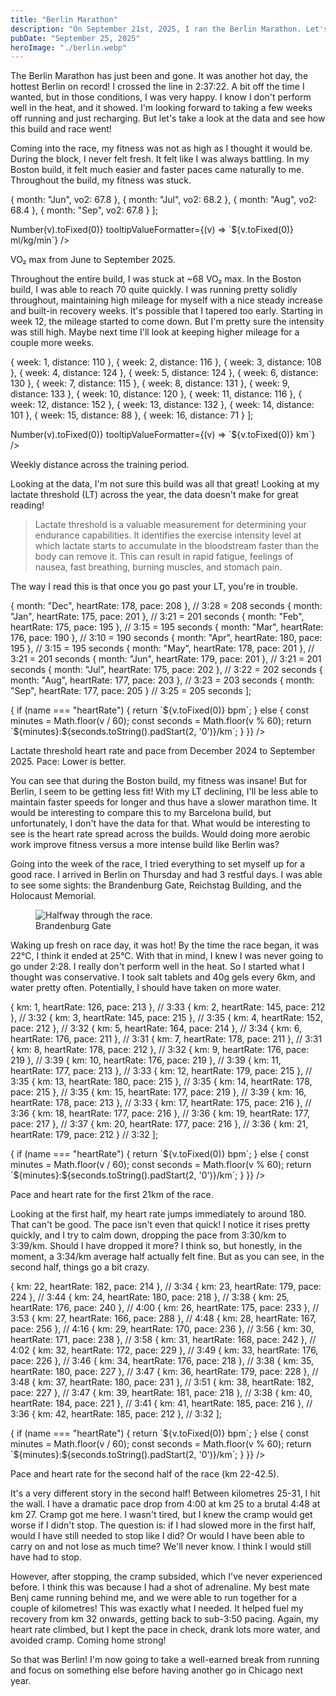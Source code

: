 ```yaml
---
title: "Berlin Marathon"
description: "On September 21st, 2025, I ran the Berlin Marathon. Let's dive into the data and see what it tells us!"
pubDate: "September 25, 2025"
heroImage: "./berlin.webp"
---
```


The Berlin Marathon has just been and gone. It was another hot day, the hottest Berlin on record! I crossed the line in 2:37:22. A bit off the time I wanted, but in those conditions, I was very happy. I know I don't perform well in the heat, and it showed. I'm looking forward to taking a few weeks off running and just recharging. But let's take a look at the data and see how this build and race went!

Coming into the race, my fitness was not as high as I thought it would be. During the block, I never felt fresh. It felt like I was always battling. In my Boston build, it felt much easier and faster paces came naturally to me. Throughout the build, my fitness was stuck.


  { month: "Jun", vo2: 67.8 },
  { month: "Jul", vo2: 68.2 },
  { month: "Aug", vo2: 68.4 },
  { month: "Sep", vo2: 67.8 }
];

<div className="my-6">
  <LineChart
    client:visible
    data={vo2Max}
    xKey="month"
    xType="category"
    xInterval={0}
    series={[{ key: "vo2", label: "VO₂ max (ml/kg/min)", color: "var(--chart-1)" }]}
    className="aspect-[3/1]"
    showGrid
    showLegend
    yDomain={[62, "auto"]}
    yTickFormatter={(v) => Number(v).toFixed(0)}
    tooltipValueFormatter={(v) => `${v.toFixed(0)} ml/kg/min`}
  />
  <p className="mt-2 text-center text-xs text-muted-foreground">VO₂ max from June to September 2025.</p>
</div>

Throughout the entire build, I was stuck at ~68 VO₂ max. In the Boston build, I was able to reach 70 quite quickly. I was running pretty solidly throughout, maintaining high mileage for myself with a nice steady increase and built-in recovery weeks. It's possible that I tapered too early. Starting in week 12, the mileage started to come down. But I'm pretty sure the intensity was still high. Maybe next time I'll look at keeping higher mileage for a couple more weeks.

  { week: 1, distance: 110 },
  { week: 2, distance: 116 },
  { week: 3, distance: 108 },
  { week: 4, distance: 124 },
  { week: 5, distance: 124 },
  { week: 6, distance: 130 },
  { week: 7, distance: 115 },
  { week: 8, distance: 131 },
  { week: 9, distance: 133 },
  { week: 10, distance: 120 },
  { week: 11, distance: 116 },
  { week: 12, distance: 152 },
  { week: 13, distance: 132 },
  { week: 14, distance: 101 },
  { week: 15, distance: 88 },
  { week: 16, distance: 71 }
];

<div className="my-6">
  <LineChart
    client:visible
    data={weeklyDistance}
    xKey="week"
    xType="category"
    xInterval={0}
    series={[{ key: "distance", label: "Weekly Distance (km)", color: "var(--chart-2)" }]}
    className="aspect-[3/1]"
    showGrid
    showLegend
    yDomain={[60, "auto"]}
    yTickFormatter={(v) => Number(v).toFixed(0)}
    tooltipValueFormatter={(v) => `${v.toFixed(0)} km`}
  />
  <p className="mt-2 text-center text-xs text-muted-foreground">Weekly distance across the training period.</p>
</div>

Looking at the data, I'm not sure this build was all that great! Looking at my lactate threshold (LT) across the year, the data doesn't make for great reading!

> Lactate threshold is a valuable measurement for determining your endurance capabilities. It identifies the exercise intensity level at which lactate starts to accumulate in the bloodstream faster than the body can remove it. This can result in rapid fatigue, feelings of nausea, fast breathing, burning muscles, and stomach pain.

The way I read this is that once you go past your LT, you're in trouble.

  { month: "Dec", heartRate: 178, pace: 208 }, // 3:28 = 208 seconds
  { month: "Jan", heartRate: 175, pace: 201 }, // 3:21 = 201 seconds
  { month: "Feb", heartRate: 175, pace: 195 }, // 3:15 = 195 seconds
  { month: "Mar", heartRate: 176, pace: 190 }, // 3:10 = 190 seconds
  { month: "Apr", heartRate: 180, pace: 195 }, // 3:15 = 195 seconds
  { month: "May", heartRate: 178, pace: 201 }, // 3:21 = 201 seconds
  { month: "Jun", heartRate: 179, pace: 201 }, // 3:21 = 201 seconds
  { month: "Jul", heartRate: 175, pace: 202 }, // 3:22 = 202 seconds
  { month: "Aug", heartRate: 177, pace: 203 }, // 3:23 = 203 seconds
  { month: "Sep", heartRate: 177, pace: 205 }  // 3:25 = 205 seconds
];

<div className="my-6">
  <LineChart
    client:visible
    data={lactateThresholdData}
    xKey="month"
    xType="category"
    xInterval={0}
    series={[
      { key: "heartRate", label: "Heart Rate (bpm)", color: "var(--chart-3)", yAxisId: "left" },
      { key: "pace", label: "Pace (min/km)", color: "var(--chart-4)", yAxisId: "right" }
    ]}
    className="aspect-[3/1]"
    showGrid
    showLegend
    yAxes={[
      {
        id: "left",
        orientation: "left",
        domain: [170, 185],
        tickFormatter: "heartRate",
      },
      {
        id: "right",
        orientation: "right",
        domain: [210, 185],
        tickFormatter: "pace"
      }
    ]}
    tooltipValueFormatter={(v, name) => {
      if (name === "heartRate") {
        return `${v.toFixed(0)} bpm`;
      } else {
        const minutes = Math.floor(v / 60);
        const seconds = Math.floor(v % 60);
        return `${minutes}:${seconds.toString().padStart(2, '0')}/km`;
      }
    }}
  />
  <p className="mt-2 text-center text-xs text-muted-foreground">Lactate threshold heart rate and pace from December 2024 to September 2025. Pace: Lower is better.</p>
</div>

You can see that during the Boston build, my fitness was insane! But for Berlin, I seem to be getting less fit! With my LT declining, I'll be less able to maintain faster speeds for longer and thus have a slower marathon time. It would be interesting to compare this to my Barcelona build, but unfortunately, I don't have the data for that. What would be interesting to see is the heart rate spread across the builds. Would doing more aerobic work improve fitness versus a more intense build like Berlin was?

Going into the week of the race, I tried everything to set myself up for a good race. I arrived in Berlin on Thursday and had 3 restful days. I was able to see some sights: the Brandenburg Gate, Reichstag Building, and the Holocaust Memorial.


 <figure className='my-5 flex justify-center flex-col items-center'>
 <Image src={bos2} height={400} alt="Halfway through the race." />
  <figcaption class="text-xs grey text-center">
Brandenburg Gate
</figcaption>
</figure>

Waking up fresh on race day, it was hot! By the time the race began, it was 22°C, I think it ended at 25°C. With that in mind, I knew I was never going to go under 2:28. I really don't perform well in the heat. So I started what I thought was conservative. I took salt tablets and 40g gels every 6km, and water pretty often. Potentially, I should have taken on more water.

  { km: 1, heartRate: 126, pace: 213 }, // 3:33
  { km: 2, heartRate: 145, pace: 212 }, // 3:32
  { km: 3, heartRate: 145, pace: 215 }, // 3:35
  { km: 4, heartRate: 152, pace: 212 }, // 3:32
  { km: 5, heartRate: 164, pace: 214 }, // 3:34
  { km: 6, heartRate: 176, pace: 211 }, // 3:31
  { km: 7, heartRate: 178, pace: 211 }, // 3:31
  { km: 8, heartRate: 178, pace: 212 }, // 3:32
  { km: 9, heartRate: 176, pace: 219 }, // 3:39
  { km: 10, heartRate: 176, pace: 219 }, // 3:39
  { km: 11, heartRate: 177, pace: 213 }, // 3:33
  { km: 12, heartRate: 179, pace: 215 }, // 3:35
  { km: 13, heartRate: 180, pace: 215 }, // 3:35
  { km: 14, heartRate: 178, pace: 215 }, // 3:35
  { km: 15, heartRate: 177, pace: 219 }, // 3:39
  { km: 16, heartRate: 178, pace: 213 }, // 3:33
  { km: 17, heartRate: 175, pace: 216 }, // 3:36
  { km: 18, heartRate: 177, pace: 216 }, // 3:36
  { km: 19, heartRate: 177, pace: 217 }, // 3:37
  { km: 20, heartRate: 177, pace: 216 }, // 3:36
  { km: 21, heartRate: 179, pace: 212 }  // 3:32
];

<div className="my-6">
  <LineChart
    client:visible
    data={firstHalfData}
    xKey="km"
    xType="category"
    xInterval={0}
    series={[
      { key: "heartRate", label: "Heart Rate (bpm)", color: "var(--chart-3)", yAxisId: "left" },
      { key: "pace", label: "Pace (min/km)", color: "var(--chart-4)", yAxisId: "right" }
    ]}
    className="aspect-[3/1]"
    showGrid
    showLegend
    yAxes={[
      {
        id: "left",
        orientation: "left",
        domain: [120, 185],
        tickFormatter: 'heartRate'
      },
      {
        id: "right",
        orientation: "right",
        domain: [300, 150],
        tickFormatter: 'pace'
      }
    ]}
    tooltipValueFormatter={(v, name) => {
      if (name === "heartRate") {
        return `${v.toFixed(0)} bpm`;
      } else {
        const minutes = Math.floor(v / 60);
        const seconds = Math.floor(v % 60);
        return `${minutes}:${seconds.toString().padStart(2, '0')}/km`;
      }
    }}
  />
  <p className="mt-2 text-center text-xs text-muted-foreground">Pace and heart rate for the first 21km of the race.</p>
</div>

Looking at the first half, my heart rate jumps immediately to around 180. That can't be good. The pace isn't even that quick! I notice it rises pretty quickly, and I try to calm down, dropping the pace from 3:30/km to 3:39/km. Should I have dropped it more? I think so, but honestly, in the moment, a 3:34/km average half actually felt fine. But as you can see, in the second half, things go a bit crazy.

  { km: 22, heartRate: 182, pace: 214 }, // 3:34
  { km: 23, heartRate: 179, pace: 224 }, // 3:44
  { km: 24, heartRate: 180, pace: 218 }, // 3:38
  { km: 25, heartRate: 176, pace: 240 }, // 4:00
  { km: 26, heartRate: 175, pace: 233 }, // 3:53
  { km: 27, heartRate: 166, pace: 288 }, // 4:48
  { km: 28, heartRate: 167, pace: 256 }, // 4:16
  { km: 29, heartRate: 170, pace: 236 }, // 3:56
  { km: 30, heartRate: 171, pace: 238 }, // 3:58
  { km: 31, heartRate: 168, pace: 242 }, // 4:02
  { km: 32, heartRate: 172, pace: 229 }, // 3:49
  { km: 33, heartRate: 176, pace: 226 }, // 3:46
  { km: 34, heartRate: 176, pace: 218 }, // 3:38
  { km: 35, heartRate: 180, pace: 227 }, // 3:47
  { km: 36, heartRate: 179, pace: 228 }, // 3:48
  { km: 37, heartRate: 180, pace: 231 }, // 3:51
  { km: 38, heartRate: 182, pace: 227 }, // 3:47
  { km: 39, heartRate: 181, pace: 218 }, // 3:38
  { km: 40, heartRate: 184, pace: 221 }, // 3:41
  { km: 41, heartRate: 185, pace: 216 }, // 3:36
  { km: 42, heartRate: 185, pace: 212 }, // 3:32
];

<div className="my-6">
  <LineChart
    client:visible
    data={secondHalfData}
    xKey="km"
    xType="category"
    xInterval={0}
    series={[
      { key: "heartRate", label: "Heart Rate (bpm)", color: "var(--chart-3)", yAxisId: "left" },
      { key: "pace", label: "Pace (min/km)", color: "var(--chart-4)", yAxisId: "right" }
    ]}
    className="aspect-[3/1]"
    showGrid
    showLegend
    yAxes={[
      {
        id: "left",
        orientation: "left",
        domain: [160, 190],
        tickFormatter: 'heartRate'
      },
      {
        id: "right",
        orientation: "right",
        domain: [295, 200],
        tickFormatter: 'pace'
      }
    ]}
    tooltipValueFormatter={(v, name) => {
      if (name === "heartRate") {
        return `${v.toFixed(0)} bpm`;
      } else {
        const minutes = Math.floor(v / 60);
        const seconds = Math.floor(v % 60);
        return `${minutes}:${seconds.toString().padStart(2, '0')}/km`;
      }
    }}
  />
  <p className="mt-2 text-center text-xs text-muted-foreground">Pace and heart rate for the second half of the race (km 22-42.5).</p>
</div>

It's a very different story in the second half! Between kilometres 25-31, I hit the wall. I have a dramatic pace drop from 4:00 at km 25 to a brutal 4:48 at km 27. Cramp got me here. I wasn't tired, but I knew the cramp would get worse if I didn't stop. The question is: if I had slowed more in the first half, would I have still needed to stop like I did? Or would I have been able to carry on and not lose as much time? We'll never know. I think I would still have had to stop.

However, after stopping, the cramp subsided, which I've never experienced before. I think this was because I had a shot of adrenaline. My best mate Benj came running behind me, and we were able to run together for a couple of kilometres! This was exactly what I needed. It helped fuel my recovery from km 32 onwards, getting back to sub-3:50 pacing. Again, my heart rate climbed, but I kept the pace in check, drank lots more water, and avoided cramp. Coming home strong!

So that was Berlin! I'm now going to take a well-earned break from running and focus on something else before having another go in Chicago next year.